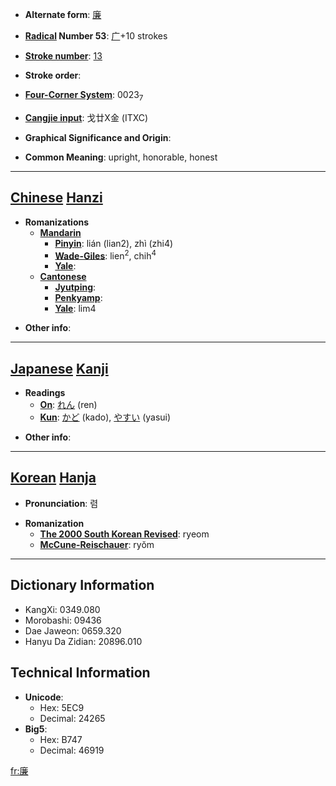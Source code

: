 * '''Alternate form''': [[廉]]

* '''[[Wiktionary:Chinese radical index| Radical]] Number 53''': [[Wiktionary:Chinese radical index 广|广]]+10 strokes

* '''[[Wiktionary:Chinese total strokes index|Stroke number]]''': [[Wiktionary:Chinese total strokes index 13|13]]

* '''Stroke order''': 

* '''[[Wiktionary:Chinese four corner index|Four-Corner System]]''': 0023<sub>7</sub>

* '''[[Wiktionary:Chinese Cangjie index|Cangjie input]]''': 戈廿X金 (ITXC)

* '''Graphical Significance and Origin''': 

* '''Common Meaning''': upright, honorable, honest

----

== [[Chinese]] [[Hanzi]] ==

* '''Romanizations'''
** '''[[Mandarin]]'''
*** '''[[Pinyin]]''': lián (lian2), zhì (zhi4)
*** '''[[Wade-Giles]]''': lien<sup>2</sup>, chih<sup>4</sup>
*** '''[[Yale]]''': 
** '''[[Cantonese]]'''
*** '''[[Jyutping]]''':
*** '''[[Penkyamp]]''': 
*** '''[[Yale]]''': lim4

* '''Other info''': 

----

== [[Japanese]] [[Kanji]] ==

* '''Readings'''
** '''[[On]]''': [[れん]] (ren)
** '''[[Kun]]''': [[かど]] (kado), [[やすい]] (yasui)

* '''Other info''':  

----

== [[Korean]] [[Hanja]] ==

* '''Pronunciation''': 렴

* '''Romanization'''
** '''[[The 2000 South Korean Revised Romanization|The 2000 South Korean Revised]]''': ryeom
** '''[[McCune-Reischauer]]''': ryŏm

----

== Dictionary Information ==

* KangXi: 0349.080
* Morobashi: 09436
* Dae Jaweon: 0659.320
* Hanyu Da Zidian: 20896.010

== Technical Information ==

* '''Unicode''':
** Hex: 5EC9
** Decimal: 24265
* '''Big5''':
** Hex: B747
** Decimal: 46919

[[fr:廉]]